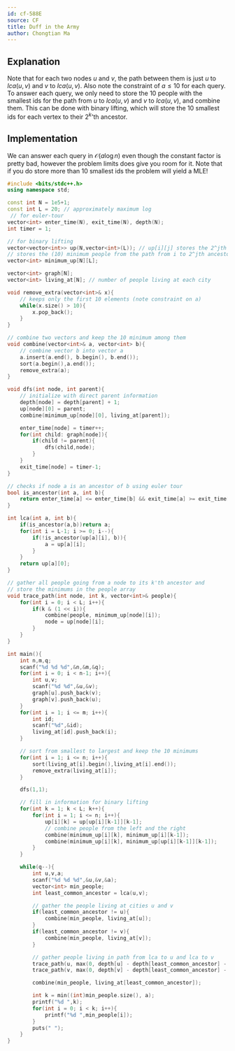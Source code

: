 ```yaml
---
id: cf-588E
source: CF
title: Duff in the Army
author: Chongtian Ma
---
```


## Explanation

Note that for each two nodes $u$ and $v$, the path between them is just $u$ to
$lca(u,v)$ and $v$ to $lca(u,v)$. Also note the constraint of $a \leq 10$ for
each query. To answer each query, we only need to store the $10$ people with the
smallest ids for the path from $u$ to $lca(u,v)$ and $v$ to $lca(u,v)$, and
combine them. This can be done with binary lifting, which will store the $10$
smallest ids for each vertex to their $2^k$'th ancestor.

## Implementation

We can answer each query in $\mathcal{O}(a \log n)$ even though the constant
factor is pretty bad, however the problem limits does give you room for it. Note
that if you do store more than $10$ smallest ids the problem will yield a MLE!

<LanguageSection>
<CPPSection>

```cpp
#include <bits/stdc++.h>
using namespace std;

const int N = 1e5+1;
const int L = 20; // approximately maximum log
 // for euler-tour
vector<int> enter_time(N), exit_time(N), depth(N);
int timer = 1;

// for binary lifting
vector<vector<int>> up(N,vector<int>(L)); // up[i][j] stores the 2^jth ancestor for i
// stores the (10) minimum people from the path from i to 2^jth ancestor
vector<int> minimum_up[N][L];

vector<int> graph[N];
vector<int> living_at[N]; // number of people living at each city

void remove_extra(vector<int>& x){
	// keeps only the first 10 elements (note constraint on a)
	while(x.size() > 10){
		x.pop_back();
	}
}

// combine two vectors and keep the 10 minimum among them
void combine(vector<int>& a, vector<int> b){
	// combine vector b into vector a
	a.insert(a.end(), b.begin(), b.end());
	sort(a.begin(),a.end());
	remove_extra(a);
}

void dfs(int node, int parent){
	// initialize with direct parent information
	depth[node] = depth[parent] + 1;
	up[node][0] = parent;
	combine(minimum_up[node][0], living_at[parent]);

	enter_time[node] = timer++;
	for(int child: graph[node]){
		if(child != parent){
			dfs(child,node);
		}
	}
	exit_time[node] = timer-1;
}

// checks if node a is an ancestor of b using euler tour
bool is_ancestor(int a, int b){
	return enter_time[a] <= enter_time[b] && exit_time[a] >= exit_time[b];
}

int lca(int a, int b){
	if(is_ancestor(a,b))return a;
	for(int i = L-1; i >= 0; i--){
		if(!is_ancestor(up[a][i], b)){
			a = up[a][i];
		}
	}
	return up[a][0];
}

// gather all people going from a node to its k'th ancestor and
// store the minimums in the people array
void trace_path(int node, int k, vector<int>& people){
	for(int i = 0; i < L; i++){
		if(k & (1 << i)){
			combine(people, minimum_up[node][i]);
			node = up[node][i];
		}
	}
}

int main(){
	int n,m,q;
	scanf("%d %d %d",&n,&m,&q);
	for(int i = 0; i < n-1; i++){
		int u,v;
		scanf("%d %d",&u,&v);
		graph[u].push_back(v);
		graph[v].push_back(u);
	}
	for(int i = 1; i <= m; i++){
		int id;
		scanf("%d",&id);
		living_at[id].push_back(i);
	}

	// sort from smallest to largest and keep the 10 minimums
	for(int i = 1; i <= n; i++){
		sort(living_at[i].begin(),living_at[i].end());
		remove_extra(living_at[i]);
	}

	dfs(1,1);

	// fill in information for binary lifting
	for(int k = 1; k < L; k++){
		for(int i = 1; i <= n; i++){
			up[i][k] = up[up[i][k-1]][k-1];
			// combine people from the left and the right
			combine(minimum_up[i][k], minimum_up[i][k-1]);
			combine(minimum_up[i][k], minimum_up[up[i][k-1]][k-1]);
		}
	}

	while(q--){
		int u,v,a;
		scanf("%d %d %d",&u,&v,&a);
		vector<int> min_people;
		int least_common_ancestor = lca(u,v);

		// gather the people living at cities u and v
		if(least_common_ancestor != u){
			combine(min_people, living_at[u]);
		}
		if(least_common_ancestor != v){
			combine(min_people, living_at[v]);
		}

		// gather people living in path from lca to u and lca to v
		trace_path(u, max(0, depth[u] - depth[least_common_ancestor] - 1), min_people);
		trace_path(v, max(0, depth[v] - depth[least_common_ancestor] - 1), min_people);

		combine(min_people, living_at[least_common_ancestor]);

		int k = min((int)min_people.size(), a);
		printf("%d ",k);
		for(int i = 0; i < k; i++){
			printf("%d ",min_people[i]);
		}
		puts(" ");
	}
}
```

</CPPSection>
</LanguageSection>
